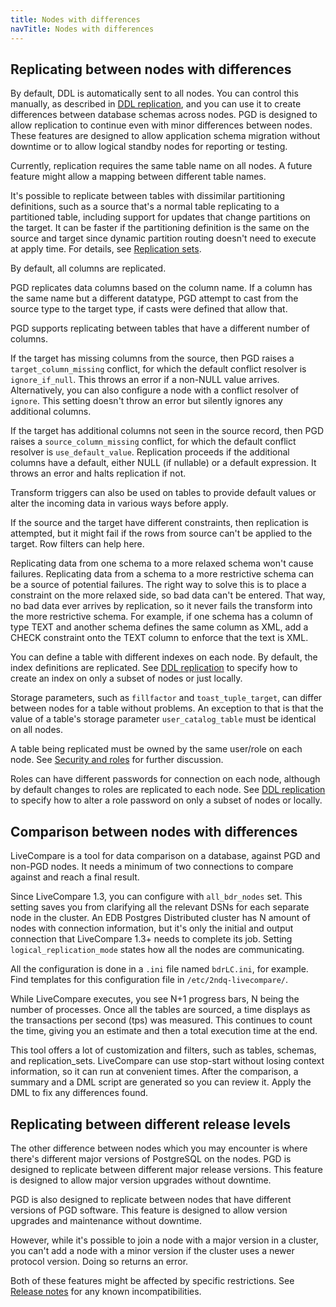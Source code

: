 ```yaml
---
title: Nodes with differences
navTitle: Nodes with differences
---
```


## Replicating between nodes with differences

By default, DDL is automatically sent to all nodes. You can control this
manually, as described in [DDL replication](ddl), and you can use it to create
differences between database schemas across nodes. PGD is designed to allow
replication to continue even with minor differences between nodes. These
features are designed to allow application schema migration without downtime or
to allow logical standby nodes for reporting or testing.

Currently, replication requires the same table name on all nodes. A future
feature might allow a mapping between different table names.

It's possible to replicate between tables with dissimilar partitioning
definitions, such as a source that's a normal table replicating to a partitioned
table, including support for updates that change partitions on the target. It
can be faster if the partitioning definition is the same on the source and
target since dynamic partition routing doesn't need to execute at apply time.
For details, see [Replication sets](../repsets).

By default, all columns are replicated.

PGD replicates data columns based on the column name. If a column has the same
name but a different datatype, PGD attempt to cast from the source type to the
target type, if casts were defined that allow that.

PGD supports replicating between tables that have a different number of columns.

If the target has missing columns from the source, then PGD raises a
`target_column_missing` conflict, for which the default conflict resolver is
`ignore_if_null`. This throws an error if a non-NULL value arrives.
Alternatively, you can also configure a node with a conflict resolver of
`ignore`. This setting doesn't throw an error but silently ignores any
additional columns.

If the target has additional columns not seen in the source record, then PGD
raises a `source_column_missing` conflict, for which the default conflict
resolver is `use_default_value`. Replication proceeds if the additional columns
have a default, either NULL (if nullable) or a default expression. It throws an
error and halts replication if not.

Transform triggers can also be used on tables to provide default values or alter
the incoming data in various ways before apply.

If the source and the target have different constraints, then replication is
attempted, but it might fail if the rows from source can't be applied to the
target. Row filters can help here.

Replicating data from one schema to a more relaxed schema won't cause failures.
Replicating data from a schema to a more restrictive schema can be a source of
potential failures. The right way to solve this is to place a constraint on the
more relaxed side, so bad data can't be entered. That way, no bad data ever
arrives by replication, so it never fails the transform into the more
restrictive schema. For example, if one schema has a column of type TEXT and
another schema defines the same column as XML, add a CHECK constraint onto the
TEXT column to enforce that the text is XML.

You can define a table with different indexes on each node. By default, the
index definitions are replicated. See [DDL replication](../ddl) to specify how
to create an index on only a subset of nodes or just locally.

Storage parameters, such as `fillfactor` and `toast_tuple_target`, can differ
between nodes for a table without problems. An exception to that is that the
value of a table's storage parameter `user_catalog_table` must be identical on
all nodes.

A table being replicated must be owned by the same user/role on each node. See
[Security and roles](../security) for further discussion.

Roles can have different passwords for connection on each node, although by
default changes to roles are replicated to each node. See [DDL
replication](../ddl) to specify how to alter a role password on only a subset of
nodes or locally.

## Comparison between nodes with differences

LiveCompare is a tool for data comparison on a database, against PGD and non-PGD
nodes. It needs a minimum of two connections to compare against and reach a
final result.

Since LiveCompare 1.3, you can configure with `all_bdr_nodes` set. This setting
saves you from clarifying all the relevant DSNs for each separate node in the
cluster. An EDB Postgres Distributed cluster has N amount of nodes with
connection information, but it's only the initial and output connection that
LiveCompare 1.3+ needs to complete its job. Setting `logical_replication_mode`
states how all the nodes are communicating.

All the configuration is done in a `.ini` file named `bdrLC.ini`, for example.
Find templates for this configuration file in `/etc/2ndq-livecompare/`.

While LiveCompare executes, you see N+1 progress bars, N being the number of
processes. Once all the tables are sourced, a time displays as the transactions
per second (tps) was measured. This continues to count the time, giving you an
estimate and then a total execution time at the end.

This tool offers a lot of customization and filters, such as tables, schemas,
and replication_sets. LiveCompare can use stop-start without losing context
information, so it can run at convenient times. After the comparison, a summary
and a DML script are generated so you can review it. Apply the DML to fix any
differences found.

## Replicating between different release levels

The other difference between nodes which you may encounter is where there's
different major versions of PostgreSQL on the nodes. PGD is designed to
replicate between different major release versions. This feature is designed to
allow major version upgrades without downtime.

PGD is also designed to replicate between nodes that have different versions of
PGD software. This feature is designed to allow version upgrades and maintenance
without downtime.

However, while it's possible to join a node with a major version in a cluster,
you can't add a node with a minor version if the cluster uses a newer protocol
version. Doing so returns an error.

Both of these features might be affected by specific restrictions. See [Release
notes](../rel_notes/) for any known incompatibilities.